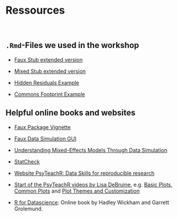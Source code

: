 # Ressources {.unnumbered}

\

## `.Rmd`-Files we used in the workshop

- [Faux Stub extended version](/downloadable_files/faux-stub_extended.Rmd)

- [Mixed Stub extended version](/downloadable_files/mixed-stub_extended.Rmd)

- [Hidden Residuals Example](/downloadable_files/hidden_residuals.Rmd)

- [Commons Footprint Example](/downloadable_files/commons-footprint.Rmd)



## Helpful online books and websites

- [Faux Package Vignette](https://debruine.github.io/faux/index.html)

- [Faux Data Simulation GUI](https://shiny.psy.gla.ac.uk/debruine/fauxapp)

- [Understanding Mixed-Effects Models Through Data Simulation](https://journals.sagepub.com/doi/10.1177/2515245920965119)

- [StatCheck](https://michelenuijten.shinyapps.io/statcheck-web)

- [Website PsyTeachR: Data Skills for reproducible research](https://psyteachr.github.io/reprores-v3)

- [Start of the PsyTeachR videos by Lisa DeBruine](https://youtu.be/90IdULVGmYY), e.g. [Basic Plots](https://youtu.be/tOFQFPRgZ3M), [Common Plots](https://youtu.be/kKlQupjD__g) and [Plot Themes and Customization](https://youtu.be/6pHuCbOh86s)

- [R for Datascience](https://r4ds.had.co.nz): Online book by Hadley Wickham and Garrett Grolemund.



